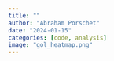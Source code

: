 ```yaml
---
title: ""
author: "Abraham Porschet"
date: "2024-01-15"
categories: [code, analysis]
image: "gol_heatmap.png"
---
```


